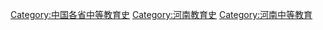 [[Category:中国各省中等教育史|Category:中国各省中等教育史]]
[[Category:河南教育史|Category:河南教育史]]
[[Category:河南中等教育|Category:河南中等教育]]